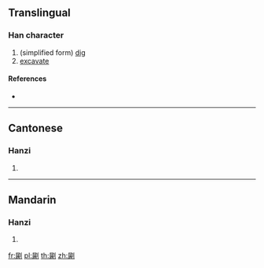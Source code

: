 ==Translingual==

===Han character===
{{Han char|rn=18|rad=刀|as=12|sn=14|four=|canj=SBLN|ids=⿰属刂}}

# (simplified form) [[dig]]
# [[excavate]]

====References====
* {{Han ref|kx=0144.261|uh=3509|ud=13577}}

----

==Cantonese==

===Hanzi===
{{yue-hanzi|jyut=[[cung2]], [[zuk1]]|y=chung2, juk1|tra=劚}}

# {{defn|lang=yue|sort=刀12}}

----

==Mandarin==

===Hanzi===
{{cmn-hanzi|tra=劚|pin=[[zhǔ]] ([[zhu3]])|wg=chu<sup>3</sup>}}

# {{defn|lang=cmn|sort=刀12}}

[[fr:㔉]]
[[pl:㔉]]
[[th:㔉]]
[[zh:㔉]]